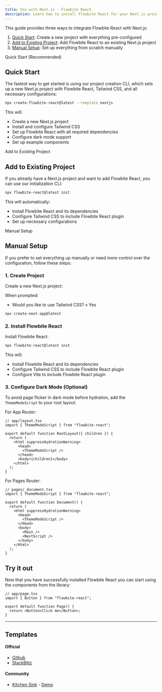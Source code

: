 ```yaml
---
title: Use with Next.js - Flowbite React
description: Learn how to install Flowbite React for your Next.js project and start developing with the most popular React-based framework built by Vercel
---
```


This guide provides three ways to integrate Flowbite React with Next.js:

1. [Quick Start](#quick-start): Create a new project with everything pre-configured
2. [Add to Existing Project](#add-to-existing-project): Add Flowbite React to an existing Next.js project
3. [Manual Setup](#manual-setup): Set up everything from scratch manually

<TextDivider>Quick Start (Recommended)</TextDivider>

## Quick Start

The fastest way to get started is using our project creation CLI, which sets up a new Next.js project with Flowbite React, Tailwind CSS, and all necessary configurations:

```bash
npx create-flowbite-react@latest --template nextjs
```

This will:

- Create a new Next.js project
- Install and configure Tailwind CSS
- Set up Flowbite React with all required dependencies
- Configure dark mode support
- Set up example components

<TextDivider>Add to Existing Project</TextDivider>

## Add to Existing Project

If you already have a Next.js project and want to add Flowbite React, you can use our initialization CLI:

```bash
npx flowbite-react@latest init
```

This will automatically:

- Install Flowbite React and its dependencies
- Configure Tailwind CSS to include Flowbite React plugin
- Set up necessary configurations

<TextDivider>Manual Setup</TextDivider>

## Manual Setup

If you prefer to set everything up manually or need more control over the configuration, follow these steps:

### 1. Create Project

Create a new Next.js project:

When prompted:

- Would you like to use Tailwind CSS? » Yes

```bash
npx create-next-app@latest
```

### 2. Install Flowbite React

Install Flowbite React:

```bash
npx flowbite-react@latest init
```

This will:

- Install Flowbite React and its dependencies
- Configure Tailwind CSS to include Flowbite React plugin
- Configure Vite to include Flowbite React plugin

### 3. Configure Dark Mode (Optional)

To avoid page flicker in dark mode before hydration, add the `ThemeModeScript` to your root layout:

For App Router:

```tsx
// app/layout.tsx
import { ThemeModeScript } from "flowbite-react";

export default function RootLayout({ children }) {
  return (
    <html suppressHydrationWarning>
      <head>
        <ThemeModeScript />
      </head>
      <body>{children}</body>
    </html>
  );
}
```

For Pages Router:

```tsx
// pages/_document.tsx
import { ThemeModeScript } from "flowbite-react";

export default function Document() {
  return (
    <Html suppressHydrationWarning>
      <Head>
        <ThemeModeScript />
      </Head>
      <body>
        <Main />
        <NextScript />
      </body>
    </Html>
  );
}
```

## Try it out

Now that you have successfully installed Flowbite React you can start using the components from the library:

```tsx
// app/page.tsx
import { Button } from "flowbite-react";

export default function Page() {
  return <Button>Click me</Button>;
}
```

<hr />

## Templates

#### Official

- [Github](https://github.com/themesberg/flowbite-react-template-nextjs)
- [StackBlitz](https://stackblitz.com/edit/flowbite-react-template-nextjs)

#### Community

- [Kitchen Sink](https://github.com/tulupinc/flowbite-next-starter) - [Demo](https://flowbite-next-starter.vercel.app/)
